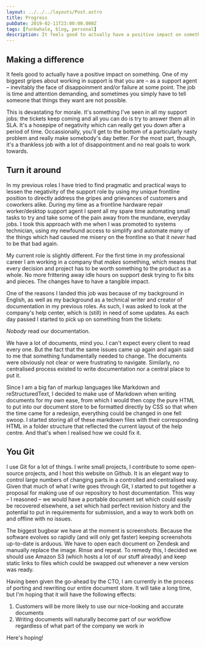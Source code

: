```yaml
---
layout: ../../../layouts/Post.astro
title: Progress
pubDate: 2019-02-11T23:00:00.000Z
tags: [funkwhale, blog, personal]
description: It feels good to actually have a positive impact on something. One of my biggest gripes about working in support is that you are – as a support agent – inevitably the face of disappoinment and/or failure at some point…
---
```


## Making a difference

It feels good to actually have a positive impact on something. One of my biggest gripes about working in support is that you are – as a support agent – inevitably the face of disappoinment and/or failure at some point. The job is time and attention demanding, and sometimes you simply have to tell someone that things they want are not possible.

This is devastating for morale. It's something I've seen in all my support jobs: the tickets keep coming and all you can do is try to answer them all in SLA. It's a hosepipe of negativity which can really get you down after a period of time. Occassionally, you'll get to the bottom of a particularly nasty problem and really make somebody's day better. For the most part, though, it's a thankless job with a lot of disappointment and no real goals to work towards.

## Turn it around

In my previous roles I have tried to find pragmatic and practical ways to lessen the negativity of the support role by using my unique frontline position to directly address the gripes and grievances of customers and coworkers alike. During my time as a frontline hardware repair worker/desktop support agent I spent all my spare time automating small tasks to try and take some of the pain away from the mundane, everyday jobs. I took this approach with me when I was promoted to systems technician, using my newfound access to simplify and automate many of the things which had caused me misery on the frontline so that it _never_ had to be that bad again.

My current role is slightly different. For the first time in my professional career I am working in a company that _makes_ something, which means that every decision and project has to be worth something to the product as a whole. No more frittering away idle hours on support desk trying to fix bits and pieces. The changes have to have a tangible impact.

One of the reasons I landed this job was because of my background in English, as well as my background as a technical writer and creator of documentation in my previous roles. As such, I was asked to look at the company's help center, which is (still) in need of some updates. As each day passed I started to pick up on something from the tickets:

_Nobody_ read our documentation.

We have a lot of documents, mind you. I can't expect every client to read every one. But the fact that the same issues came up again and again said to me that something fundamentally needed to change. The documents were obviously not clear or were frustrating to navigate. Similarly, no centralised process existed to write documentation nor a central place to put it.

Since I am a big fan of markup languages like Markdown and reStructuredText, I decided to make use of Markdown when writing documents for my own ease, from which I would then copy the pure HTML to put into our document store to be formatted directly by CSS so that when the time came for a redesign, everything could be changed in one fell swoop. I started storing all of these markdown files with their corresponding HTML in a folder structure that reflected the current layout of the help centre. And that's when I realised how we could fix it.

## You Git

I use Git for a lot of things. I write small projects, I contribute to some open-source projects, and I host this website on Github. It is an elegant way to control large numbers of changing parts in a controlled and centralised way. Given that much of what I write goes through Git, I started to put together a proposal for making use of our repository to host documentation. This way – I reasoned – we would have a portable document set which could easily be recovered elsewhere, a set which had perfect revision history and the potential to put in requirements for submission, and a way to work both on and offline with no issues.

The biggest bugbear we have at the moment is screenshots. Because the software evolves so rapidly (and will only get faster) keeping screenshots up-to-date is arduous. We have to open each document on Zendesk and manually replace the image. Rinse and repeat. To remedy this, I decided we should use Amazon S3 (which hosts a lot of our stuff already) and keep static links to files which could be swapped out whenever a new version was ready.

Having been given the go-ahead by the CTO, I am currently in the process of porting and rewriting our entire document store. It will take a long time, but I'm hoping that it will have the following effects:

1. Customers will be more likely to use our nice-looking and accurate documents
2. Writing documents will naturally become part of our workflow regardless of what part of the company we work in

Here's hoping!
